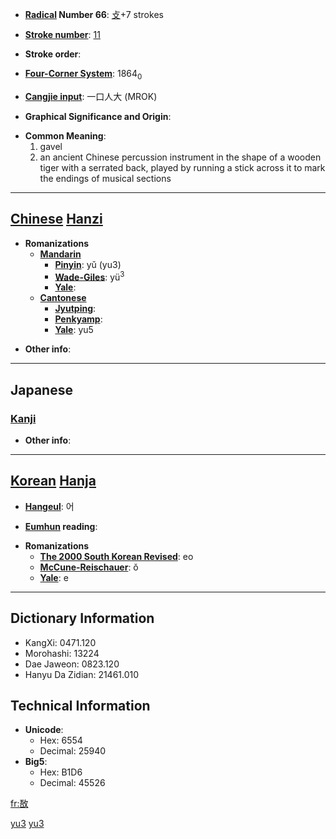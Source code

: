 * '''[[Wiktionary:Chinese radical index| Radical]] Number 66''': [[Wiktionary:Chinese radical index 攴|攴]]+7 strokes

* '''[[Wiktionary:Chinese total strokes index|Stroke number]]''': [[Wiktionary:Chinese total strokes index 11|11]]

* '''Stroke order''': 

* '''[[Wiktionary:Chinese four corner index|Four-Corner System]]''': 1864<sub>0</sub>

* '''[[Wiktionary:Chinese Cangjie index|Cangjie input]]''': 一口人大 (MROK)

* '''Graphical Significance and Origin''': 

* '''Common Meaning''':
*# gavel
*# an ancient Chinese percussion instrument in the shape of a wooden tiger with a serrated back, played by running a stick across it to mark the endings of musical sections

----

== [[Chinese]] [[Hanzi]] ==

* '''Romanizations'''
** '''[[Mandarin]]'''
*** '''[[Pinyin]]''': yǔ (yu3)
*** '''[[Wade-Giles]]''': yü<sup>3</sup>
*** '''[[Yale]]''': 
** '''[[Cantonese]]'''
*** '''[[Jyutping]]''':
*** '''[[Penkyamp]]''': 
*** '''[[Yale]]''': yu5

* '''Other info''': 

----

==Japanese==
===[[Kanji]]===
{{kanji|on readings=[[ぎょ]] (gyo), [[ご]] (go)
|kun readings=[[さしとめる]] (sashitomeru)
}}

* '''Other info''':  

----

== [[Korean]] [[Hanja]] ==

* '''[[Hangeul]]''': 어

* '''[[Eumhun]] reading''': 

* '''Romanizations'''
** '''[[The 2000 South Korean Revised Romanization|The 2000 South Korean Revised]]''': eo
** '''[[McCune-Reischauer]]''': ŏ
** '''[[Yale]]''': e

----

== Dictionary Information ==

* KangXi: 0471.120
* Morohashi: 13224
* Dae Jaweon: 0823.120
* Hanyu Da Zidian: 21461.010

== Technical Information ==

* '''Unicode''':
** Hex: 6554
** Decimal: 25940
* '''Big5''':
** Hex: B1D6
** Decimal: 45526

[[fr:敔]]
[[Category:zh-cn:Musical instruments|yu3]]
[[Category:zh-tw:Musical instruments|yu3]]